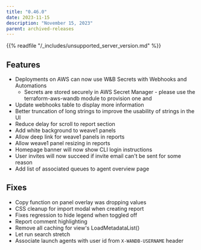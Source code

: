 ```yaml
---
title: "0.46.0"
date: 2023-11-15
description: "November 15, 2023"
parent: archived-releases
---
```


<Warning>
{{% readfile "/_includes/unsupported_server_version.md" %}}
</Warning>

## Features

* Deployments on AWS can now use W&B Secrets with Webhooks and Automations
  * Secrets are stored securely in AWS Secret Manager - please use the terraform-aws-wandb module to provision one and 
* Update webhooks table to display more information
* Better truncation of long strings to improve the usability of strings in the UI
* Reduce delay for scroll to report section
* Add white background to weave1 panels
* Allow deep link for weave1 panels in reports
* Allow weave1 panel resizing in reports
* Homepage banner will now show CLI login instructions
* User invites will now succeed if invite email can't be sent for some reason
* Add list of associated queues to agent overview page

## Fixes

* Copy function on panel overlay was dropping values
* CSS cleanup for import modal when creating report
* Fixes regression to hide legend when toggled off
* Report comment highlighting
* Remove all caching for view's LoadMetadataList()
* Let run search stretch
* Associate launch agents with user id from `X-WANDB-USERNAME` header

